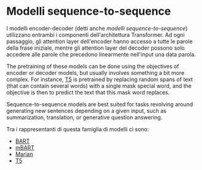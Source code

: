 # Modelli sequence-to-sequence

<Youtube id="0_4KEb08xrE" />

I modelli encoder-decoder (detti anche *modelli sequence-to-sequence*) utilizzano entrambi i componenti dell'architettura Transformer. Ad ogni passaggio, gli attention layer dell'encoder hanno accesso a tutte le parole della frase iniziale, mentre gli attention layer del decoder possono solo accedere alle parole che precedono linearmente nell'input una data parola.

The pretraining of these models can be done using the objectives of encoder or decoder models, but usually involves something a bit more complex. For instance, [T5](https://huggingface.co/t5-base) is pretrained by replacing random spans of text (that can contain several words) with a single mask special word, and the objective is then to predict the text that this mask word replaces.

Sequence-to-sequence models are best suited for tasks revolving around generating new sentences depending on a given input, such as summarization, translation, or generative question answering.

Tra i rappresentanti di questa famiglia di modelli ci sono:

- [BART](https://huggingface.co/transformers/model_doc/bart.html)
- [mBART](https://huggingface.co/transformers/model_doc/mbart.html)
- [Marian](https://huggingface.co/transformers/model_doc/marian.html)
- [T5](https://huggingface.co/transformers/model_doc/t5.html)
